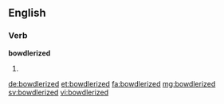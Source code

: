 ==English==

===Verb===
'''bowdlerized'''

# {{en-past of|bowdlerize}}

[[de:bowdlerized]]
[[et:bowdlerized]]
[[fa:bowdlerized]]
[[mg:bowdlerized]]
[[sv:bowdlerized]]
[[vi:bowdlerized]]